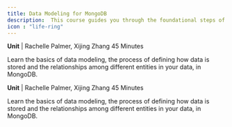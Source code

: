 ```yaml
---
title: Data Modeling for MongoDB
description:  This course guides you through the foundational steps of creating an effective data model in MongoDB. In this course, you’ll use an example application to identify database entities and workloads. Next, you’ll map the relationships between entities and learn how to model these relationships in MongoDB, with a particular focus on learning when to embed or reference relationships. Finally, you’ll learn the foundational schema design patterns which will serve as a guide as you build your data model in MongoDB.
icon : "life-ring" 
---
```



<Card title="MongoDB Data Modeling Intro" icon="square-1" href="resources/courseoverview.mdx">

   **Unit** | Rachelle Palmer, Xijing Zhang 45 Minutes

   Learn the basics of data modeling, the process of defining how data is stored and the relationships among different entities in your data, in MongoDB.
  </Card>
  
  <Card title="Identifying Database Workloads" icon="square-2" href="resources/courseoverview.mdx">

   **Unit** | Rachelle Palmer, Xijing Zhang 45 Minutes

   Learn the basics of data modeling, the process of defining how data is stored and the relationships among different entities in your data, in MongoDB.
  </Card>